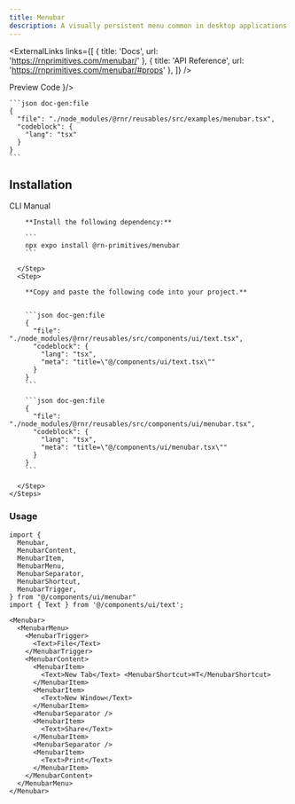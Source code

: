 ```yaml
---
title: Menubar
description: A visually persistent menu common in desktop applications that provides quick access to a consistent set of commands.
---
```



<ExternalLinks
  links={[
    { title: 'Docs', url: 'https://rnprimitives.com/menubar/' },
    { title: 'API Reference', url: 'https://rnprimitives.com/menubar/#props' },
  ]}
/>

<div className="h-5"/>

<SectionTabs defaultValue="preview">
  <SectionTabsList>
    <SectionTabsTrigger value="preview">Preview</SectionTabsTrigger>
    <SectionTabsTrigger value="code">Code</SectionTabsTrigger>
  </SectionTabsList>
  <SectionTabsContent value="preview">
    <PreviewCard copyContent={menubarPreview} webPreview={<MenubarPreview />}/>
  </SectionTabsContent>
  <SectionTabsContent value="code">

    ```json doc-gen:file
    {
      "file": "./node_modules/@rnr/reusables/src/examples/menubar.tsx",
      "codeblock": {
        "lang": "tsx"
      }
    }
    ```
  </SectionTabsContent>
</SectionTabs>


## Installation

<SectionTabs defaultValue="cli">
  <SectionTabsList>
    <SectionTabsTrigger id="cli" value="cli">CLI</SectionTabsTrigger>
    <SectionTabsTrigger id="manual" value="manual">Manual</SectionTabsTrigger>
  </SectionTabsList>
  <SectionTabsContent value="cli">
     <CommandTabs args={["add", "menubar"]}/>
  </SectionTabsContent>
  <SectionTabsContent value="manual">
    <Steps> 
      <Step>
 
        **Install the following dependency:**

        ```
        npx expo install @rn-primitives/menubar
        ```

      </Step>
      <Step>
 
        **Copy and paste the following code into your project.**


        ```json doc-gen:file
        {
          "file": "./node_modules/@rnr/reusables/src/components/ui/text.tsx",
          "codeblock": {
            "lang": "tsx",
            "meta": "title=\"@/components/ui/text.tsx\""
          }
        }
        ```

        ```json doc-gen:file
        {
          "file": "./node_modules/@rnr/reusables/src/components/ui/menubar.tsx",
          "codeblock": {
            "lang": "tsx",
            "meta": "title=\"@/components/ui/menubar.tsx\""
          }
        }
        ```
 
      </Step>
    </Steps>

  </SectionTabsContent>
</SectionTabs>

### Usage

<PortalInfoAlert />

```tsx
import {
  Menubar,
  MenubarContent,
  MenubarItem,
  MenubarMenu,
  MenubarSeparator,
  MenubarShortcut,
  MenubarTrigger,
} from "@/components/ui/menubar"
import { Text } from '@/components/ui/text';

```

```tsx
<Menubar>
  <MenubarMenu>
    <MenubarTrigger>
      <Text>File</Text>
    </MenubarTrigger>
    <MenubarContent>
      <MenubarItem>
        <Text>New Tab</Text> <MenubarShortcut>⌘T</MenubarShortcut>
      </MenubarItem>
      <MenubarItem>
        <Text>New Window</Text>
      </MenubarItem>
      <MenubarSeparator />
      <MenubarItem>
        <Text>Share</Text>
      </MenubarItem>
      <MenubarSeparator />
      <MenubarItem>
        <Text>Print</Text>
      </MenubarItem>
    </MenubarContent>
  </MenubarMenu>
</Menubar>
```